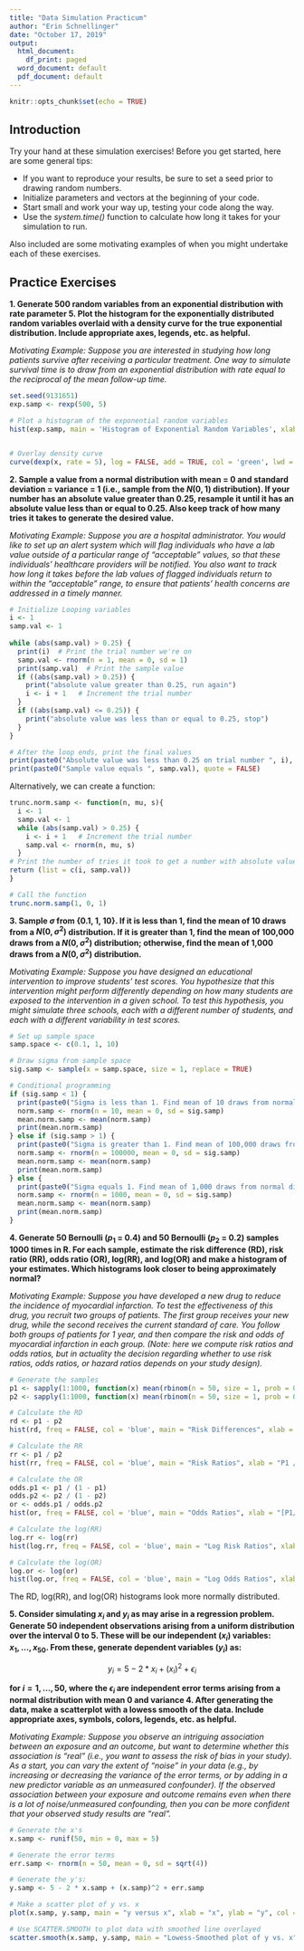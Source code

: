 ```yaml
---
title: "Data Simulation Practicum"
author: "Erin Schnellinger"
date: "October 17, 2019"
output:
  html_document:
    df_print: paged
  word_document: default
  pdf_document: default
---
```


```r
knitr::opts_chunk$set(echo = TRUE)
```

## Introduction

Try your hand at these simulation exercises! Before you get started, here are some general tips:

* If you want to reproduce your results, be sure to set a seed prior to drawing random numbers.
* Initialize parameters and vectors at the beginning of your code.
* Start small and work your way up, testing your code along the way.
* Use the *system.time()* function to calculate how long it takes for your simulation to run.

Also included are some motivating examples of when you might undertake each of these exercises.

## Practice Exercises

**1. Generate 500 random variables from an exponential distribution with rate parameter 5. Plot the histogram for the exponentially distributed random variables overlaid with a density curve for the true exponential distribution. Include appropriate axes, legends, etc. as helpful.**

*Motivating Example: Suppose you are interested in studying how long patients survive after receiving a particular treatment. One way to simulate survival time is to draw from an exponential distribution with rate equal to the reciprocal of the mean follow-up time.* 

```r
set.seed(9131651)
exp.samp <- rexp(500, 5)

# Plot a histogram of the exponential random variables
hist(exp.samp, main = 'Histogram of Exponential Random Variables', xlab = 'Exponential (E(5)) Random Variables', col = 'blue', freq = FALSE)


# Overlay density curve
curve(dexp(x, rate = 5), log = FALSE, add = TRUE, col = 'green', lwd = 2)
```


**2. Sample a value from a normal distribution with mean = 0 and standard deviation = variance = 1 (i.e., sample from the $N(0, 1)$ distribution). If your number has an absolute value greater than 0.25, resample it until it has an absolute value less than or equal to 0.25. Also keep track of how many tries it takes to generate the desired value.**

*Motivating Example: Suppose you are a hospital administrator. You would like to set up an alert system which will flag individuals who have a lab value outside of a particular range of "acceptable" values, so that these individuals' healthcare providers will be notified. You also want to track how long it takes before the lab values of flagged individuals return to within the "acceptable" range, to ensure that patients' health concerns are  addressed in a timely manner.* 

```r
# Initialize Looping variables
i <- 1
samp.val <- 1
               
while (abs(samp.val) > 0.25) {
  print(i)  # Print the trial number we're on
  samp.val <- rnorm(n = 1, mean = 0, sd = 1)  
  print(samp.val)  # Print the sample value
  if ((abs(samp.val) > 0.25)) {
    print("absolute value greater than 0.25, run again")
    i <- i + 1   # Increment the trial number
  }
  if ((abs(samp.val) <= 0.25)) {
    print("absolute value was less than or equal to 0.25, stop")
  }
} 

# After the loop ends, print the final values
print(paste0("Absolute value was less than 0.25 on trial number ", i), quote = FALSE)
print(paste0("Sample value equals ", samp.val), quote = FALSE)
```

Alternatively, we can create a function:

```r
trunc.norm.samp <- function(n, mu, s){
  i <- 1
  samp.val <- 1
  while (abs(samp.val) > 0.25) {
    i <- i + 1   # Increment the trial number
    samp.val <- rnorm(n, mu, s)
  }
# Print the number of tries it took to get a number with absolute value < 0.25, along with the number itself  
return (list = c(i, samp.val))  
}

# Call the function
trunc.norm.samp(1, 0, 1)
```


**3. Sample $\sigma$ from {0.1, 1, 10}. If it is less than 1, find the mean of 10 draws from a $N(0, \sigma^2)$ distribution. If it is greater than 1, find the mean of 100,000 draws from a $N(0, \sigma^2)$ distribution; otherwise, find the mean of 1,000 draws from a $N(0, \sigma^2)$ distribution.**

*Motivating Example: Suppose you have designed an educational intervention to improve students' test scores. You hypothesize that this intervention might perform differently depending on how many students are exposed to the intervention in a given school. To test this hypothesis, you might simulate three schools, each with a different number of students, and each with a different variability in test scores.* 

```r
# Set up sample space
samp.space <- c(0.1, 1, 10)

# Draw sigma from sample space
sig.samp <- sample(x = samp.space, size = 1, replace = TRUE)

# Conditional programming
if (sig.samp < 1) {
  print(paste0("Sigma is less than 1. Find mean of 10 draws from normal distribution"), quote = FALSE)
  norm.samp <- rnorm(n = 10, mean = 0, sd = sig.samp)
  mean.norm.samp <- mean(norm.samp)
  print(mean.norm.samp)
} else if (sig.samp > 1) {
  print(paste0("Sigma is greater than 1. Find mean of 100,000 draws from normal distribution"), quote = FALSE)
  norm.samp <- rnorm(n = 100000, mean = 0, sd = sig.samp)
  mean.norm.samp <- mean(norm.samp)
  print(mean.norm.samp)
} else {
  print(paste0("Sigma equals 1. Find mean of 1,000 draws from normal distribution"), quote = FALSE)
  norm.samp <- rnorm(n = 1000, mean = 0, sd = sig.samp)
  mean.norm.samp <- mean(norm.samp)
  print(mean.norm.samp)
}
```


**4. Generate 50 Bernoulli ($p_{1}$ = 0.4) and 50 Bernoulli ($p_{2}$ = 0.2) samples 1000 times in R. For each sample, estimate the risk difference (RD), risk ratio (RR), odds ratio (OR), log(RR), and log(OR) and make a histogram of your estimates. Which histograms look closer to being approximately normal?**

*Motivating Example: Suppose you have developed a new drug to reduce the incidence of myocardial infarction. To test the effectiveness of this drug, you recruit two groups of patients. The first group receives your new drug, while the second receives the current standard of care. You follow both groups of patients for 1 year, and then compare the risk and odds of myocardial infarction in each group. (Note: here we compute risk ratios and odds ratios, but in actuality the decision regarding whether to use risk ratios, odds ratios, or hazard ratios depends on your study design).* 

```r
# Generate the samples
p1 <- sapply(1:1000, function(x) mean(rbinom(n = 50, size = 1, prob = 0.4)))
p2 <- sapply(1:1000, function(x) mean(rbinom(n = 50, size = 1, prob = 0.2)))

# Calculate the RD
rd <- p1 - p2
hist(rd, freq = FALSE, col = 'blue', main = "Risk Differences", xlab = "P1 - P2")

# Calculate the RR
rr <- p1 / p2
hist(rr, freq = FALSE, col = 'blue', main = "Risk Ratios", xlab = "P1 / P2")

# Calculate the OR
odds.p1 <- p1 / (1 - p1)
odds.p2 <- p2 / (1 - p2)
or <- odds.p1 / odds.p2
hist(or, freq = FALSE, col = 'blue', main = "Odds Ratios", xlab = "[P1/(1-P1)] / [P2/(1-P2)]")

# Calculate the log(RR)
log.rr <- log(rr)
hist(log.rr, freq = FALSE, col = 'blue', main = "Log Risk Ratios", xlab = "Log(P1/P2)")

# Calculate the log(OR)
log.or <- log(or)
hist(log.or, freq = FALSE, col = 'blue', main = "Log Odds Ratios", xlab = "Log([P1/(1-P1)] / [P2/(1-P2)])")
```

The RD, log(RR), and log(OR) histograms look more normally distributed.


**5. Consider simulating $x_{i}$ and $y_{i}$ as may arise in a regression problem. Generate 50 independent observations arising from a uniform distribution over the interval 0 to 5. These will be our independent ($x_{i}$) variables: $x_{1}, ..., x_{50}$. From these, generate dependent variables ($y_{i}$) as:**

$$y_{i} = 5 − 2*x_{i} + (x_{i})^2 + \epsilon_{i}$$

**for $i = 1, ..., 50$, where the $\epsilon_{i}$ are independent error terms arising from a normal distribution with mean 0 and variance 4. After generating the data, make a scatterplot with a lowess smooth of the data. Include appropriate axes, symbols, colors, legends, etc. as helpful.**

*Motivating Example: Suppose you observe an intriguing association between an exposure and an outcome, but want to determine whether this association is "real" (i.e., you want to assess the risk of bias in your study). As a start, you can vary the extent of "noise" in your data (e.g., by increasing or decreasing the variance of the error terms, or by adding in a new predictor variable as an unmeasured confounder). If the observed association between your exposure and outcome remains even when there is a lot of noise/unmeasured confounding, then you can be more confident that your observed study results are "real".* 

```r
# Generate the x's
x.samp <- runif(50, min = 0, max = 5)

# Generate the error terms
err.samp <- rnorm(n = 50, mean = 0, sd = sqrt(4))

# Generate the y's:
y.samp <- 5 - 2 * x.samp + (x.samp)^2 + err.samp

# Make a scatter plot of y vs. x
plot(x.samp, y.samp, main = "y versus x", xlab = "x", ylab = "y", col = 4)

# Use SCATTER.SMOOTH to plot data with smoothed line overlayed
scatter.smooth(x.samp, y.samp, main = "Lowess-Smoothed plot of y vs. x", xlab = "x", ylab = "y", col = 2)
```